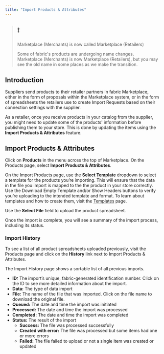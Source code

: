 ```yaml
---
title: "Import Products & Attributes"
---
```


> ## ❗️
> 
> Marketplace (Merchants) is now called Marketplace (Retailers)
> 
> Some of fabric's products are undergoing name changes. Marketplace (Merchants) is now Marketplace (Retailers), but you may see the old name in some places as we make the transition.

## Introduction

Suppliers send products to their retailer partners in fabric Marketplace, either in the form of proposals within the Marketplace system, or in the form of spreadsheets the retailers use to create Import Requests based on their connection settings with the supplier.

As a retailer, once you receive products in your catalog from the supplier, you might need to update some of the products' information before publishing them to your store. This is done by updating the items using the **Import Products & Attributes** feature.

## Import Products & Attributes

Click on **Products** in the menu across the top of Marketplace. On the Products page, select **Import Products & Attributes**.

On the Import Products page, use the **Select Template** dropdown to select a template for the products you’re importing. This will ensure that the data in the file you import is mapped to the the product in your store correctly. Use the Download Empty Template and/or Show Headers buttons to verify you’re uploading to the intended template and format. To learn about templates and how to create them, visit the [Templates](/docs/marketplace-retailers-templates) page.

Use the **Select File** field to upload the product spreadsheet.

Once the import is complete, you will see a summary of the import process, including its status.

### Import History

To see a list of all product spreadsheets uploaded previously, visit the Products page and click on the **History** link next to Import Products & Attributes.

The Import History page shows a sortable list of all previous imports.

* **ID:** The import’s unique, fabric-generated identification number. Click on the ID to see more detailed information about the import.
* **Data:** The type of data import
* **File:** The name of the file that was imported. Click on the file name to download the original file.
* **Queued:** The date and time the import was initiated
* **Processed:** The date and time the import was processed
* **Completed:** The date and time the import was completed
* **Status:** The result of the import  
   * **Success:** The file was processed successfully  
   * **Created with error:** The file was processed but some items had one or more errors  
   * **Failed:** The file failed to upload or not a single item was created or updated